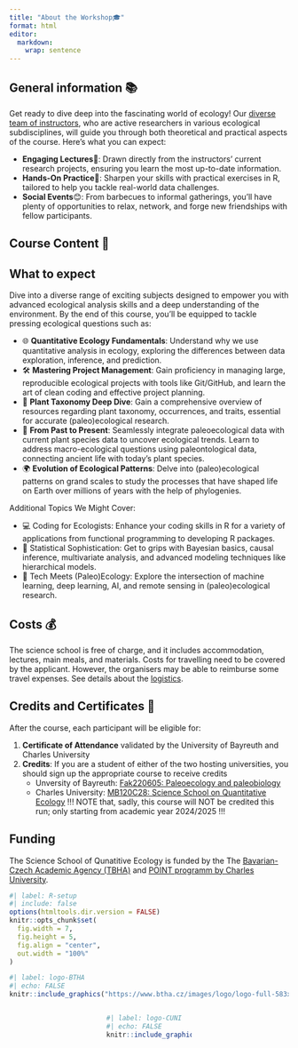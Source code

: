 ```yaml
---
title: "About the Workshop🎓"
format: html
editor: 
  markdown: 
    wrap: sentence
---
```


## General information 📚
Get ready to dive deep into the fascinating world of ecology! Our [diverse team of instructors](team.qmd), who are active researchers in various ecological subdisciplines, will guide you through both theoretical and practical aspects of the course. Here's what you can expect:

* **Engaging Lectures**🔬: Drawn directly from the instructors' current research projects, ensuring you learn the most up-to-date information.
* **Hands-On Practice**🤝: Sharpen your skills with practical exercises in R, tailored to help you tackle real-world data challenges.
* **Social Events**😊: From barbecues to informal gatherings, you'll have plenty of opportunities to relax, network, and forge new friendships with fellow participants. 

## Course Content 🎯
::: {.callout-tip}
## What to expect
Dive into a diverse range of exciting subjects designed to empower you with advanced ecological analysis skills and a deep understanding of the environment. By the end of this course, you'll be equipped to tackle pressing ecological questions such as:

* 🌐 **Quantitative Ecology Fundamentals**: Understand why we use quantitative analysis in ecology, exploring the differences between data exploration, inference, and prediction.
* 🛠️ **Mastering Project Management**: Gain proficiency in managing large, reproducible ecological projects with tools like Git/GitHub, and learn the art of clean coding and effective project planning.
* 🌿 **Plant Taxonomy Deep Dive**: Gain a comprehensive overview of resources regarding plant taxonomy, occurrences, and traits, essential for accurate (paleo)ecological research.
* 🌱 **From Past to Present**: Seamlessly integrate paleoecological data with current plant species data to uncover ecological trends. Learn to address macro-ecological questions using paleontological data, connecting ancient life with today's plant species.
* 🌍 **Evolution of Ecological Patterns**: Delve into (paleo)ecological patterns on grand scales to study the processes that have shaped life on Earth over millions of years with the help of phylogenies.
:::

Additional Topics We Might Cover:

* 💻 Coding for Ecologists: Enhance your coding skills in R for a variety of applications from functional programming to developing R packages.
* 🎲 Statistical Sophistication: Get to grips with Bayesian basics, causal inference, multivariate analysis, and advanced modeling techniques like hierarchical models.
* 🤖 Tech Meets (Paleo)Ecology: Explore the intersection of machine learning, deep learning, AI, and remote sensing in (paleo)ecological research.

## Costs 💰
::: {.callout-important}
The science school is free of charge, and it includes accommodation, lectures, main meals, and materials. Costs for travelling need to be covered by the applicant. However, the organisers may be able to reimburse some travel expenses. See details about the [logistics](logistics.qmd).
:::

## Credits and Certificates 📜
After the course, each participant will be eligible for:

1. **Certificate of Attendance** validated by the University of Bayreuth and Charles University
2. **Credits**: If you are a student of either of the two hosting universities, you should sign up the appropriate course to receive credits
   + Unversity of Bayreuth: [Fak220605: Paleoecology and paleobiology](https://my.uni-bayreuth.de/cmlife/s/modules/Ly91YnRAY21jby9hcGkvbm9kZXMvNzAzNDU1)
   + Charles University: [MB120C28: Science School on Quantitative Ecology](https://is.cuni.cz/studium/predmety/index.php?id=d05883cb77201986e76bb53ceefb99e1&tid=&do=predmet&kod=MB120C28) !!! NOTE that, sadly, this course will NOT be credited this run; only starting from academic year 2024/2025 !!!


## Funding

The Science School of Qunatitive Ecology is funded by the The [Bavarian-Czech Academic Agency (TBHA)](https://www.btha.cz/en/) and [POINT programm by Charles University](https://cuni.cz/UKEN-924.html).

```r
#| label: R-setup
#| include: false
options(htmltools.dir.version = FALSE)
knitr::opts_chunk$set(
  fig.width = 7,
  fig.height = 5,
  fig.align = "center",
  out.width = "100%"
)
```

```r
#| label: logo-BTHA
#| echo: FALSE
knitr::include_graphics("https://www.btha.cz/images/logo/logo-full-583x100px-01.png")
```

:::: {.columns}

::: {.column width="30%"}
:::

::: {.column width="30%"}
```r
#| label: logo-CUNI
#| echo: FALSE
knitr::include_graphics("https://upload.wikimedia.org/wikipedia/commons/4/49/Charles-University-symbol-4.png")
```
:::

::: {.column width="30%"}
:::
::::